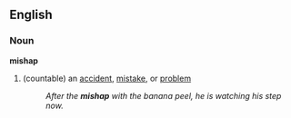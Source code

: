 ==English==
===Noun===
'''mishap'''
# (countable) an [[accident]], [[mistake]], or [[problem]]
#:''After the '''mishap''' with the banana peel, he is watching his step now.''